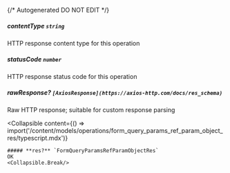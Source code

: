 {/* Autogenerated DO NOT EDIT  */}

##### **contentType** `string`
HTTP response content type for this operation

##### **statusCode** `number`
HTTP response status code for this operation

##### **rawResponse?** `[AxiosResponse](https://axios-http.com/docs/res_schema)`
Raw HTTP response; suitable for custom response parsing

<Collapsible
    content={() => import('/content/models/operations/form_query_params_ref_param_object_res/typescript.mdx')}
>
    ##### **res?** `FormQueryParamsRefParamObjectRes`
    OK
    <Collapsible.Break/>
</Collapsible>

